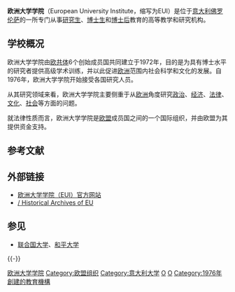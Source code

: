 {{Infobox university
|name =歐洲大學學院
|native_name =Istituto universitario europeo (IUE)
|image_name = European University Institute logo.svg
|caption =歐洲大學學院標誌
|established =1976
|type =[[政府間組織|政府間組織]]
|city =[[佛儸倫薩|佛儸倫薩]]
|country =[[意大利|意大利]]
|president = [[Josep_Borrell|Josep Borrell]]
|faculty =50
|staff =129
|doctoral =555
|profess=80名博士後
|alumni =178
|address=Via dei Roccettini, 9 - 50014 [[San_Domenico_di_Fiesole|San Domenico di Fiesole]]
|campus =[[Badia_Fiesolana|Badia Fiesolana]]
|colors =
|colours =
|mascot =
|free_label =
|free =
|website =http://www.eui.eu/
}}
'''欧洲大学学院'''（European University Institute，缩写为EUI）是位于[[意大利|意大利]][[佛罗伦萨|佛罗伦萨]]的一所专门从事[[研究生|研究生]]、[[博士生|博士生]]和[[博士后|博士后]]教育的高等教学和研究机构。

== 学校概况 ==

欧洲大学学院由[[欧共体|欧共体]]6个创始成员国共同建立于1972年，目的是为具有博士水平的研究者提供高级学术训练，并以此促进[[欧洲|欧洲]]范围内社会科学和文化的发展。自1976年，欧洲大学学院开始接受各国研究人员。

从其研究领域来看，欧洲大学学院主要侧重于从[[欧洲|欧洲]]角度研究[[政治|政治]]、[[经济|经济]]、[[法律|法律]]、[[文化|文化]]、[[社会|社会]]等方面的问题。

就法律性质而言，欧洲大学学院是[[欧盟|欧盟]]成员国之间的一个国际组织，并由欧盟为其提供资金支持。

== 参考文献 ==
{{Reflist}}

== 外部链接 ==
* [http://www.eui.eu/ 欧洲大学学院（EUI）官方网站] {{Wayback|url=http://www.eui.eu/ |date=20090712034142 }}
* [http://www.eui.eu/Research/HistoricalArchivesOfEU/Index.aspx / Historical Archives of EU] {{Wayback|url=http://www.eui.eu/Research/HistoricalArchivesOfEU/Index.aspx |date=20140812013047 }}

== 参见 ==
{{Portal box|欧洲|意大利|大学}}
* [[联合国大学|联合国大学]]、[[和平大学|和平大学]]

{{-}}
{{Authority control}}

[[Category:欧洲大学学院|]]
[[Category:欧盟组织|Category:欧盟组织]]
[[Category:意大利大学|Category:意大利大学]]
[[Category:欧洲国家政府间组织|O]]
[[Category:佛罗伦萨文化|O]]
[[Category:1976年創建的教育機構|Category:1976年創建的教育機構]]